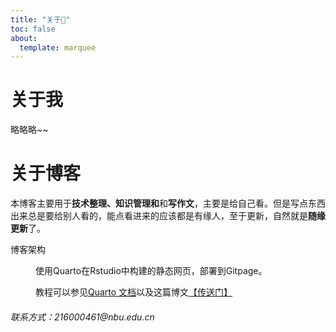```yaml
---
title: "关于🙂"
toc: false
about:
  template: marquee
---
```

# 关于我
略略略~~


# 关于博客

本博客主要用于**技术整理、知识管理和**和**写作文**，主要是给自己看。但是写点东西出来总是要给别人看的，能点看进来的应该都是有缘人，至于更新，自然就是**随缘更新**了。


博客架构

:   使用Quarto在Rstudio中构建的静态网页，部署到Gitpage。

:   教程可以参见[Quarto 文档](https://quarto.org/)以及这篇博文[【传送门】](https://beamilz.com/posts/2022-06-05-creating-a-blog-with-quarto/en/)

###### 联系方式*：216000461\@nbu.edu.cn*
